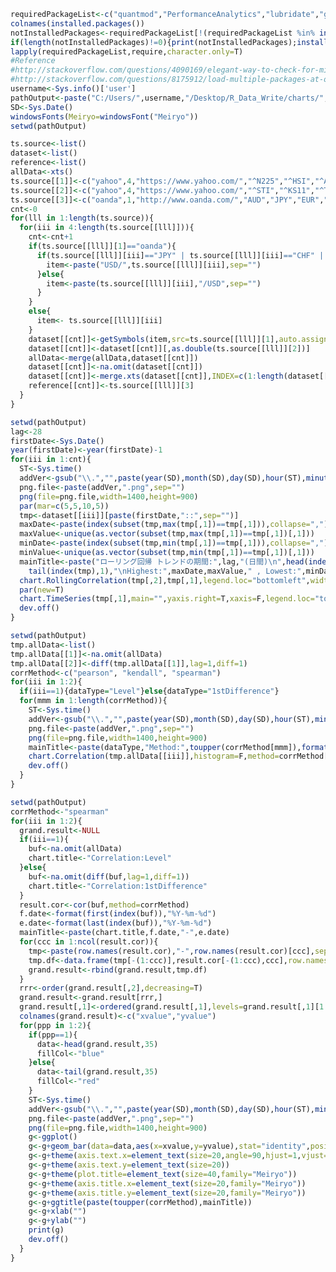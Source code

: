 
```r
requiredPackageList<-c("quantmod","PerformanceAnalytics","lubridate","ggplot2")
colnames(installed.packages())
notInstalledPackages<-requiredPackageList[!(requiredPackageList %in% installed.packages()[,"Package"])] #apply logical vector to requiredPackageList
if(length(notInstalledPackages)!=0){print(notInstalledPackages);install.packages(notInstalledPackages)}
lapply(requiredPackageList,require,character.only=T)
#Reference 
#http://stackoverflow.com/questions/4090169/elegant-way-to-check-for-missing-packages-and-install-them
#http://stackoverflow.com/questions/8175912/load-multiple-packages-at-once
username<-Sys.info()['user']
pathOutput<-paste("C:/Users/",username,"/Desktop/R_Data_Write/charts/",sep="")
SD<-Sys.Date()
windowsFonts(Meiryo=windowsFont("Meiryo"))
setwd(pathOutput)
```

```r
ts.source<-list()
dataset<-list()
reference<-list()
allData<-xts()
ts.source[[1]]<-c("yahoo",4,"https://www.yahoo.com/","^N225","^HSI","^AXJO","^GSPC","NDX","^RUT","^FTSE")
ts.source[[2]]<-c("yahoo",4,"https://www.yahoo.com/","^STI","^KS11","^TWII","^GDAXI","^FCHI","^BVSP")
ts.source[[3]]<-c("oanda",1,"http://www.oanda.com/","AUD","JPY","EUR","GBP","NZD","ZAR","CHF","CAD","XAU","BRL","KRW","RUB","CNY")
cnt<-0
for(lll in 1:length(ts.source)){
  for(iii in 4:length(ts.source[[lll]])){
    cnt<-cnt+1
    if(ts.source[[lll]][1]=="oanda"){
      if(ts.source[[lll]][iii]=="JPY" | ts.source[[lll]][iii]=="CHF" | ts.source[[lll]][iii]=="ZAR" | ts.source[[lll]][iii]=="KRW"){
        item<-paste("USD/",ts.source[[lll]][iii],sep="")
      }else{
        item<-paste(ts.source[[lll]][iii],"/USD",sep="")
      }
    }
    else{
      item<- ts.source[[lll]][iii]
    }
    dataset[[cnt]]<-getSymbols(item,src=ts.source[[lll]][1],auto.assign=FALSE)
    dataset[[cnt]]<-dataset[[cnt]][,as.double(ts.source[[lll]][2])]
    allData<-merge(allData,dataset[[cnt]])
    dataset[[cnt]]<-na.omit(dataset[[cnt]])
    dataset[[cnt]]<-merge.xts(dataset[[cnt]],INDEX=c(1:length(dataset[[cnt]])))
    reference[[cnt]]<-ts.source[[lll]][3]
  }
}
```

```r
setwd(pathOutput)
lag<-28
firstDate<-Sys.Date()
year(firstDate)<-year(firstDate)-1
for(iii in 1:cnt){
  ST<-Sys.time()  
  addVer<-gsub("\\.","",paste(year(SD),month(SD),day(SD),hour(ST),minute(ST),second(ST),sep=""))
  png.file<-paste(addVer,".png",sep="")
  png(file=png.file,width=1400,height=900)
  par(mar=c(5,5,10,5))
  tmp<-dataset[[iii]][paste(firstDate,"::",sep="")]
  maxDate<-paste(index(subset(tmp,max(tmp[,1])==tmp[,1])),collapse=",")
  maxValue<-unique(as.vector(subset(tmp,max(tmp[,1])==tmp[,1])[,1]))
  minDate<-paste(index(subset(tmp,min(tmp[,1])==tmp[,1])),collapse=",")
  minValue<-unique(as.vector(subset(tmp,min(tmp[,1])==tmp[,1])[,1]))
  mainTitle<-paste("ローリング回帰 トレンドの期間:",lag,"(日間)\n",head(index(tmp),1),"-",
    tail(index(tmp),1),"\nHighest:",maxDate,maxValue," , Lowest:",minDate,minValue,"\nData Source:",reference[[iii]])
  chart.RollingCorrelation(tmp[,2],tmp[,1],legend.loc="bottomleft",width=lag,main=mainTitle,type="h",col=grey(0.5),cex.legend=3,cex.axis=3,cex.main=2,ylab="",sub="sub")
  par(new=T)
  chart.TimeSeries(tmp[,1],main="",yaxis.right=T,xaxis=F,legend.loc="topleft",lwd=3,cex.legend=3,cex.axis=3,col="blue",grid.color="blue",ylab="") #共に,ylab=""とする。
  dev.off()
}
```

```r
setwd(pathOutput)
tmp.allData<-list()
tmp.allData[[1]]<-na.omit(allData)
tmp.allData[[2]]<-diff(tmp.allData[[1]],lag=1,diff=1)
corrMethod<-c("pearson", "kendall", "spearman")
for(iii in 1:2){
  if(iii==1){dataType="Level"}else{dataType="1stDifference"}  
  for(mmm in 1:length(corrMethod)){
    ST<-Sys.time()  
    addVer<-gsub("\\.","",paste(year(SD),month(SD),day(SD),hour(ST),minute(ST),second(ST),sep=""))
    png.file<-paste(addVer,".png",sep="")
    png(file=png.file,width=1400,height=900)
    mainTitle<-paste(dataType,"Method:",toupper(corrMethod[mmm]),format(head(index(tmp.allData[[iii]]),1),"%Y-%m-%d"),"-",format(tail(index(tmp.allData[[iii]]),1),"%Y-%m-%d"))
    chart.Correlation(tmp.allData[[iii]],histogram=F,method=corrMethod[mmm],main=mainTitle,cex.main=2,cex.text=2)
    dev.off()
  }
}
```

```r
setwd(pathOutput)
corrMethod<-"spearman"
for(iii in 1:2){
  grand.result<-NULL
  if(iii==1){
    buf<-na.omit(allData)
    chart.title<-"Correlation:Level"
  }else{
    buf<-na.omit(diff(buf,lag=1,diff=1))
    chart.title<-"Correlation:1stDifference"
  }  
  result.cor<-cor(buf,method=corrMethod)
  f.date<-format(first(index(buf)),"%Y-%m-%d")
  e.date<-format(last(index(buf)),"%Y-%m-%d")
  mainTitle<-paste(chart.title,f.date,"-",e.date)
  for(ccc in 1:ncol(result.cor)){
    tmp<-paste(row.names(result.cor),"-",row.names(result.cor)[ccc],sep="")
    tmp.df<-data.frame(tmp[-(1:ccc)],result.cor[-(1:ccc),ccc],row.names=NULL)
    grand.result<-rbind(grand.result,tmp.df)
  }
  rrr<-order(grand.result[,2],decreasing=T)
  grand.result<-grand.result[rrr,]
  grand.result[,1]<-ordered(grand.result[,1],levels=grand.result[,1][1:length(grand.result[,1])])
  colnames(grand.result)<-c("xvalue","yvalue")
  for(ppp in 1:2){
    if(ppp==1){
      data<-head(grand.result,35)
      fillCol<-"blue"
    }else{
      data<-tail(grand.result,35)
      fillCol<-"red"
    } 
    ST<-Sys.time()  
    addVer<-gsub("\\.","",paste(year(SD),month(SD),day(SD),hour(ST),minute(ST),second(ST),sep=""))
    png.file<-paste(addVer,".png",sep="")
    png(file=png.file,width=1400,height=900)
    g<-ggplot()
    g<-g+geom_bar(data=data,aes(x=xvalue,y=yvalue),stat="identity",position="identity",fill=fillCol,alpha=0.2,color="black")
    g<-g+theme(axis.text.x=element_text(size=20,angle=90,hjust=1,vjust=0.5)) 
    g<-g+theme(axis.text.y=element_text(size=20))
    g<-g+theme(plot.title=element_text(size=40,family="Meiryo"))
    g<-g+theme(axis.title.x=element_text(size=20,family="Meiryo")) 
    g<-g+theme(axis.title.y=element_text(size=20,family="Meiryo")) 
    g<-g+ggtitle(paste(toupper(corrMethod),mainTitle))
    g<-g+xlab("")
    g<-g+ylab("") 
    print(g)
    dev.off()
  }
}
```